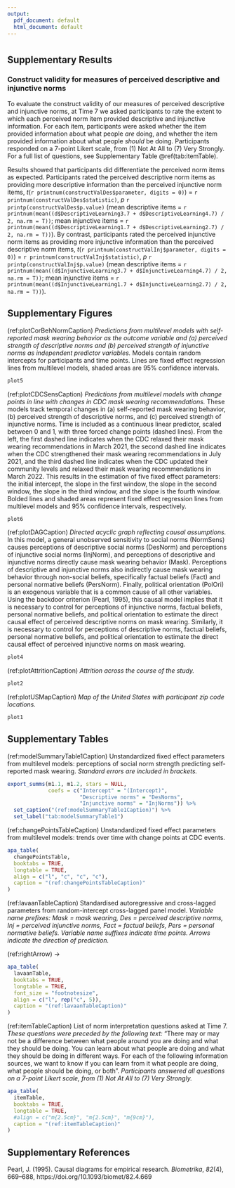 ```yaml
---
output:
  pdf_document: default
  html_document: default
---
```

\renewcommand{\appendixname}{\textbf{Supplementary Materials}}
\renewcommand{\thefigure}{S\arabic{figure}} \setcounter{figure}{0}
\renewcommand{\thetable}{S\arabic{table}} \setcounter{table}{0}
\renewcommand{\theequation}{S\arabic{table}} \setcounter{equation}{0}

#

## Supplementary Results

### Construct validity for measures of perceived descriptive and injunctive norms

To evaluate the construct validity of our measures of perceived descriptive and injunctive norms, at Time 7 we asked participants to rate the extent to which each perceived norm item provided descriptive and injunctive information. For each item, participants were asked whether the item provided information about what people _are_ doing, and whether the item provided information about what people _should_ be doing. Participants responded on a 7-point Likert scale, from (1) Not At All to (7) Very Strongly. For a full list of questions, see Supplementary Table \@ref(tab:itemTable).

Results showed that participants did differentiate the perceived norm items as expected. Participants rated the perceived descriptive norm items as providing more descriptive information than the perceived injunctive norm items, _t_(`r printnum(constructValDes$parameter, digits = 0)`) = `r printnum(constructValDes$statistic)`, _p_ `r printp(constructValDes$p.value)` (mean descriptive items = `r printnum(mean((d$DescriptiveLearning3.7 + d$DescriptiveLearning4.7) / 2, na.rm = T))`; mean injunctive items = `r printnum(mean((d$DescriptiveLearning1.7 + d$DescriptiveLearning2.7) / 2, na.rm = T))`). By contrast, participants rated the perceived injunctive norm items as providing more injunctive information than the perceived descriptive norm items, _t_(`r printnum(constructValInj$parameter, digits = 0)`) = `r printnum(constructValInj$statistic)`, _p_ `r printp(constructValInj$p.value)` (mean descriptive items = `r printnum(mean((d$InjunctiveLearning3.7 + d$InjunctiveLearning4.7) / 2, na.rm = T))`; mean injunctive items = `r printnum(mean((d$InjunctiveLearning1.7 + d$InjunctiveLearning2.7) / 2, na.rm = T))`).

\newpage

## Supplementary Figures

(ref:plotCorBehNormCaption) _Predictions from multilevel models with self-reported mask wearing behavior as the outcome variable and (a) perceived strength of descriptive norms and (b) perceived strength of injunctive norms as independent predictor variables._ Models contain random intercepts for participants and time points. Lines are fixed effect regression lines from multilevel models, shaded areas are 95% confidence intervals.

```r
plot5
```

\newpage

(ref:plotCDCSensCaption) _Predictions from multilevel models with change points in line with changes in CDC mask wearing recommendations._ These models track temporal changes in (a) self-reported mask wearing behavior, (b) perceived strength of descriptive norms, and (c) perceived strength of injunctive norms. Time is included as a continuous linear predictor, scaled between 0 and 1, with three forced change points (dashed lines). From the left, the first dashed line indicates when the CDC relaxed their mask wearing recommendations in March 2021, the second dashed line indicates when the CDC strengthened their mask wearing recommendations in July 2021, and the third dashed line indicates when the CDC updated their community levels and relaxed their mask wearing recommendations in March 2022. This results in the estimation of five fixed effect parameters: the initial intercept, the slope in the first window, the slope in the second window, the slope in the third window, and the slope is the fourth window. Bolded lines and shaded areas represent fixed effect regression lines from multilevel models and 95% confidence intervals, respectively.

```r
plot6
```

\newpage

(ref:plotDAGCaption) _Directed acyclic graph reflecting causal assumptions._ In this model, a general unobserved sensitivity to social norms (NormSens) causes perceptions of descriptive social norms (DesNorm) and perceptions of injunctive social norms (InjNorm), and perceptions of descriptive and injunctive norms directly cause mask wearing behavior (Mask). Perceptions of descriptive and injunctive norms also indirectly cause mask wearing behavior through non-social beliefs, specifically factual beliefs (Fact) and personal normative beliefs (PersNorm). Finally, political orientation (PolOri) is an exogenous variable that is a common cause of all other variables. Using the backdoor criterion (Pearl, 1995), this causal model implies that it is necessary to control for perceptions of injunctive norms, factual beliefs, personal normative beliefs, and political orientation to estimate the direct causal effect of perceived descriptive norms on mask wearing. Similarly, it is necessary to control for perceptions of descriptive norms, factual beliefs, personal normative beliefs, and political orientation to estimate the direct causal effect of perceived injunctive norms on mask wearing.

```r
plot4
```

\newpage

(ref:plotAttritionCaption) _Attrition across the course of the study._

```r
plot2
```

\newpage

(ref:plotUSMapCaption) _Map of the United States with participant zip code locations._

```r
plot1
```

\newpage

## Supplementary Tables

(ref:modelSummaryTable1Caption) Unstandardized fixed effect parameters from multilevel models: perceptions of social norm strength predicting self-reported mask wearing. _Standard errors are included in brackets._

```r
export_summs(m1.1, m1.2, stars = NULL,
             coefs = c("Intercept" = "(Intercept)",
                       "Descriptive norms" = "DesNorms",
                       "Injunctive norms" = "InjNorms")) %>% 
  set_caption("(ref:modelSummaryTable1Caption)") %>%
  set_label("tab:modelSummaryTable1")
```

\newpage

(ref:changePointsTableCaption) Unstandardized fixed effect parameters from multilevel models: trends over time with change points at CDC events.

```r
apa_table(
  changePointsTable,
  booktabs = TRUE,
  longtable = TRUE,
  align = c("l", "c", "c", "c"),
  caption = "(ref:changePointsTableCaption)"
)
```

\newpage

(ref:lavaanTableCaption) Standardised autoregressive and cross-lagged parameters from random-intercept cross-lagged panel model. _Variable name prefixes: Mask = mask wearing, Des = perceived descriptive norms, Inj = perceived injunctive norms, Fact = factual beliefs, Pers = personal normative beliefs. Variable name suffixes indicate time points. Arrows indicate the direction of prediction._

(ref:rightArrow) →

```r
apa_table(
  lavaanTable,
  booktabs = TRUE,
  longtable = TRUE,
  font_size = "footnotesize",
  align = c("l", rep("c", 5)),
  caption = "(ref:lavaanTableCaption)"
)
```

\newpage

(ref:itemTableCaption) List of norm interpretation questions asked at Time 7. _These questions were preceded by the following text:_ "There may or may not be a difference between what people around you are doing and what they should be doing. You can learn about what people are doing and what they should be doing in different ways. For each of the following information sources, we want to know if you can learn from it what people are doing, what people should be doing, or both". _Participants answered all questions on a 7-point Likert scale, from (1) Not At All to (7) Very Strongly._

```r
apa_table(
  itemTable,
  booktabs = TRUE,
  longtable = TRUE,
  #align = c("m{2.5cm}", "m{2.5cm}", "m{9cm}"),
  caption = "(ref:itemTableCaption)"
)
```

\newpage

## Supplementary References

Pearl, J. (1995). Causal diagrams for empirical research. _Biometrika_, _82_(4), 669–688, https://doi.org/10.1093/biomet/82.4.669
